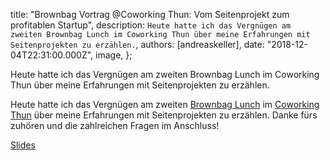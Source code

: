 
  title: "Brownbag Vortrag @Coworking Thun: Vom Seitenprojekt zum profitablen Startup",
  description: `Heute hatte ich das Vergnügen am zweiten Brownbag Lunch im Coworking Thun über meine Erfahrungen mit Seitenprojekten zu erzählen.`,
  authors: [andreaskeller],
  date: "2018-12-04T22:31:00.000Z",
  image,
};

<!--excerpt-->

Heute hatte ich das Vergnügen am zweiten Brownbag Lunch im Coworking Thun über meine Erfahrungen mit Seitenprojekten zu erzählen.

<!--/excerpt-->

Heute hatte ich das Vergnügen am zweiten [Brownbag Lunch](https://www.meetup.com/de-DE/Coworking-Space-Thun) im [Coworking Thun](https://coworking-thun.ch) über meine Erfahrungen mit Seitenprojekten zu erzählen. Danke fürs zuhören und die zahlreichen Fragen im Anschluss!

[Slides](/documents/brownbag-vortrag-vom-seitenprojekt-zum-profitablen-startup.pdf)
